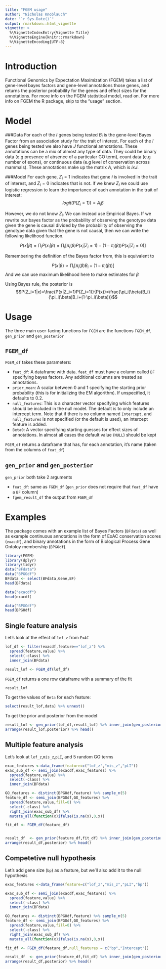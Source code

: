 ```yaml
---
title: "FGEM usage"
author: "Nicholas Knoblauch"
date: "`r Sys.Date()`"
output: rmarkdown::html_vignette
vignette: >
  %\VignetteIndexEntry{Vignette Title}
  %\VignetteEngine{knitr::rmarkdown}
  %\VignetteEncoding{UTF-8}
---
```


# Introduction

Functional Genomics by Expectation Maximization (FGEM) takes a list of gene-level bayes factors and gene-level annotations those genes, and returns the posterior probability for the genes and effect sizes for the  annotations. For more info on the FGEM statistical model, read on.  For more info on FGEM the R package, skip to the "usage" section.

# Model

###Data
  For each of the $I$ genes being tested $B_i$ is the gene-level Bayes Factor from an association study for the trait of interest. For each of the $I$ genes being tested we also have $J$ functional annotations.  These annotations can be a mix of almost any type of data.  They could be binary data (e.g presence of absence of a particular GO term), count data (e.g number of exons), or continuous data (e.g level of conservation across mammals).  These annotations make up the matrix $A$, which is $IxJ$.  
  
###Model
  For each gene, $Z_i=1$ indicates that gene $i$ is involved in the trait of interest, and $Z_i=0$ indicates that is not.  If we knew $Z_i$ we could use logistic regression to learn the importance of each annotation in the trait of interest:
  $$logit(P(Z_i=1))=A_i\beta$$

However, we do not know $Z_i$.  We can instead use Empirical Bayes.  If we rewrite our bayes factor as the probability of observing the genotype data given the gene is causal divided by the probability of observing the genotype data given that the gene is not causal, then we can write the following likelihood function.

$$ P(x|\beta)=\prod_iP(x_i|\beta)=\prod_i [\pi_i(\beta)P(x_i|Z_i=1)+(1-\pi_i(\beta))P(x_i|Z_i=0)]$$

Remembering the definition of the Bayes factor from, this is equivalent to 

$$P(x|\beta) \propto \prod_i[\pi_i(\beta)B_i+(1-\pi_i(\beta))]$$
And we can use maximum likelihood here to make estimates for $\beta$

Using Bayes rule, the posterior is 
$$P(Z_i=1|x)=\frac{P(x|Z_i=1)P(Z_i=1)}{P(x)}=\frac{\pi_i(\beta)B_i}{\pi_i(\beta)B_i+(1-\pi_i(\beta))}$$


# Usage

The three main user-facing functions for `FGEM` are the functions `FGEM_df`, `gen_prior` and `gen_posterior`

## `FGEM_df`

`FGEM_df` takes these parameters:

- `feat_df`:  A dataframe with data.  `feat_df` must have a column called `BF` specifying bayes factors. Any additional columns are treated as  annotations.
- `prior_mean`: A scalar between 0 and 1 specifying the starting prior probability (this is for initializing the EM algorithm). If unspecified, it defaults to 0.2.
- `null_features`:  This is a character vector specifying which features should be included in the null model. The default is to only include an intercept term.  Note that if there is no column named `Intercept`, and `null_features` is not specified (or the default is used), an intercept feature is added.
- `Beta0`: A vector specifying starting guesses for effect sizes of annotations.   In almost all cases the default value (`NULL`) should be kept

`FGEM_df` returns a dataframe that has, for each annotation, it's name (taken from the columns of `feat_df`)

## `gen_prior` and `gen_posterior`

`gen_prior` both take 2 arguments

- `feat_df`: same as `FGEM_df` (`gen_prior` does not require that `feat_df` have a `BF` column)
- `fgem_result_df` the output from `FGEM_df`




# Examples
The package comes with an example list of Bayes Factors (`BFdata`)  as well as example continuous annotations in the form of ExAC conservation scores (`exacdf`), and binary annotations in the form of Biological Process Gene Ontoloy membership (`BPGOdf`).


```r
library(FGEM)
library(dplyr)
library(tidyr)
data("BFdata")
data("BPGOdf")
BFdata <- select(BFdata,Gene,BF)
head(BFdata)
```

```r
data("exacdf")
head(exacdf)
```

```r
data("BPGOdf")
head(BPGOdf)
```

## Single feature analysis

Let's look at the effect of `lof_z` from `ExAC`

```r
lof_df <- filter(exacdf,feature=="lof_z") %>% 
  spread(feature,value) %>% 
  select(-class) %>% 
  inner_join(BFdata)

result_lof <- FGEM_df(lof_df)

```
`FGEM_df` returns a one row dataframe with a summary  of the fit

```r
result_lof
```

To get the values of `Beta` for each feature:
```r
select(result_lof,data) %>% unnest()
```


To get the prior and posterior from the model 

```r
result_lof <- gen_prior(lof_df,result_lof) %>% inner_join(gen_posterior(lof_df,result_lof))
arrange(result_lof,posterior) %>% head()
```

## Multiple feature analysis

Let's look at `lof_z`,`mis_z`,`pLI`, and 5 random GO terms


```r
exac_features <-data_frame(feature=c("lof_z","mis_z","pLI"))
exac_sub_df <- semi_join(exacdf,exac_features) %>% 
  spread(feature,value) %>% 
  select(-class) %>% 
  inner_join(BFdata)

GO_features <- distinct(BPGOdf,feature) %>% sample_n(5)
feature_df <- semi_join(BPGOdf,GO_features) %>% 
  spread(feature,value,fill=0) %>% 
  select(-class) %>% 
  right_join(exac_sub_df) %>% 
  mutate_all(function(x)ifelse(is.na(x),0,x))

fit_df <- FGEM_df(feature_df)


result_df  <- gen_prior(feature_df,fit_df) %>% inner_join(gen_posterior(feature_df,fit_df))
arrange(result_df,posterior) %>% head()
```



## Competetive null hypothesis

Let's add gene size (`bp`) as a feature, but we'll also add it to the null hypothesis

```r
exac_features <-data_frame(feature=c("lof_z","mis_z","pLI","bp"))

exac_sub_df <- semi_join(exacdf,exac_features) %>% 
  spread(feature,value) %>% 
  select(-class) %>% 
  inner_join(BFdata)

GO_features <- distinct(BPGOdf,feature) %>% sample_n(5)
feature_df <- semi_join(BPGOdf,GO_features) %>% 
  spread(feature,value,fill=0) %>% 
  select(-class) %>% 
  right_join(exac_sub_df) %>% 
  mutate_all(function(x)ifelse(is.na(x),0,x))

fit_df <- FGEM_df(feature_df,null_features = c("bp","Intercept"))

result_df  <- gen_prior(feature_df,fit_df) %>% inner_join(gen_posterior(feature_df,fit_df))
arrange(result_df,posterior) %>% head()


```



